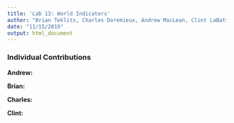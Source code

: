 ```yaml
---
title: 'Lab 13: World Indicators'
author: "Brian Teklits, Charles Doremieux, Andrew MacLean, Clint LaBattaglia"
date: "11/15/2019"
output: html_document
---
```


### Individual Contributions

**Andrew:**

**Brian:** 

**Charles:** 

**Clint:**







